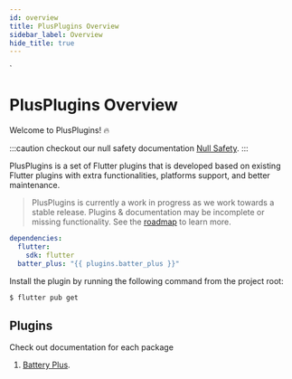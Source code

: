 ```yaml
---
id: overview
title: PlusPlugins Overview
sidebar_label: Overview
hide_title: true
---
```


`

<h1 style={{ textAlign: "center", marginBottom: "4rem" }}>
  PlusPlugins Overview
</h1>

Welcome to PlusPlugins! 🔥

:::caution
checkout our null safety documentation [Null Safety](null_safety).
:::

PlusPlugins is a set of Flutter plugins that is developed based on existing Flutter plugins with extra functionalities, platforms support, and better maintenance.

> PlusPlugins is currently a work in progress as we work towards a stable release. Plugins & documentation may be incomplete
> or missing functionality. See the [roadmap](https://github.com/fluttercommunity/plus_plugins/issues/12) to learn more.

```yaml {4} title="pubspec.yaml"
dependencies:
  flutter:
    sdk: flutter
  batter_plus: "{{ plugins.batter_plus }}"
```

Install the plugin by running the following command from the project root:

```bash
$ flutter pub get
```

## Plugins

Check out documentation for each package

1. [Battery Plus](battery/overview).
